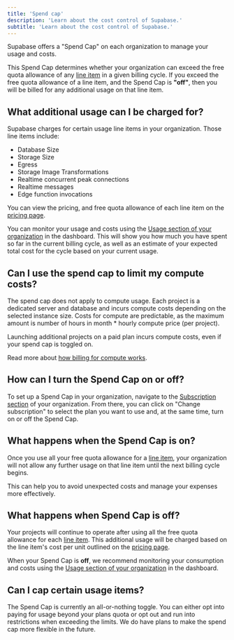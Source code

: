 ```yaml
---
title: 'Spend cap'
description: 'Learn about the cost control of Supabase.'
subtitle: 'Learn about the cost control of Supabase.'
---
```


Supabase offers a "Spend Cap" on each organization to manage your usage and costs.

This Spend Cap determines whether your organization can exceed the free quota allowance of any [line item](#what-additional-usage-can-i-be-charged-for) in a given billing cycle. If you exceed the free quota allowance of a line item, and the Spend Cap is **"off"**, then you will be billed for any additional usage on that line item.

## What additional usage can I be charged for?

Supabase charges for certain usage line items in your organization. Those line items include:

- Database Size
- Storage Size
- Egress
- Storage Image Transformations
- Realtime concurrent peak connections
- Realtime messages
- Edge function invocations

You can view the pricing, and free quota allowance of each line item on the [pricing page](/pricing).

You can monitor your usage and costs using the [Usage section of your organization](https://supabase.com/dashboard/org/_/usage) in the dashboard.
This will show you how much you have spent so far in the current billing cycle, as well as an estimate of your expected total cost for the cycle based on your current usage.

## Can I use the spend cap to limit my compute costs?

The spend cap does not apply to compute usage. Each project is a dedicated server and database and incurs compute costs depending on the selected instance size. Costs for compute are predictable, as the maximum amount is number of hours in month \* hourly compute price (per project).

Launching additional projects on a paid plan incurs compute costs, even if your spend cap is toggled on.

Read more about [how billing for compute works](https://supabase.com/docs/guides/platform/org-based-billing#usage-based-billing-for-compute).

## How can I turn the Spend Cap on or off?

To set up a Spend Cap in your organization, navigate to the [Subscription section](https://supabase.com/dashboard/org/_/billing) of your organization.
From there, you can click on "Change subscription" to select the plan you want to use and, at the same time, turn on or off the Spend Cap.

## What happens when the Spend Cap is on?

Once you use all your free quota allowance for a [line item](#what-additional-usage-can-i-be-charged-for), your organization will not allow any further usage on that line item until the next billing cycle begins.

This can help you to avoid unexpected costs and manage your expenses more effectively.

## What happens when Spend Cap is off?

Your projects will continue to operate after using all the free quota allowance for each [line item](#what-additional-usage-can-i-be-charged-for).
This additional usage will be charged based on the line item's cost per unit outlined on the [pricing page](/pricing).

<Admonition type="note">

When your Spend Cap is **off**, we recommend monitoring your consumption and costs using the [Usage section of your organization](https://supabase.com/dashboard/org/_/usage) in the dashboard.

</Admonition>

## Can I cap certain usage items?

The Spend Cap is currently an all-or-nothing toggle. You can either opt into paying for usage beyond your plans quota or opt out and run into restrictions when exceeding the limits. We do have plans to make the spend cap more flexible in the future.
